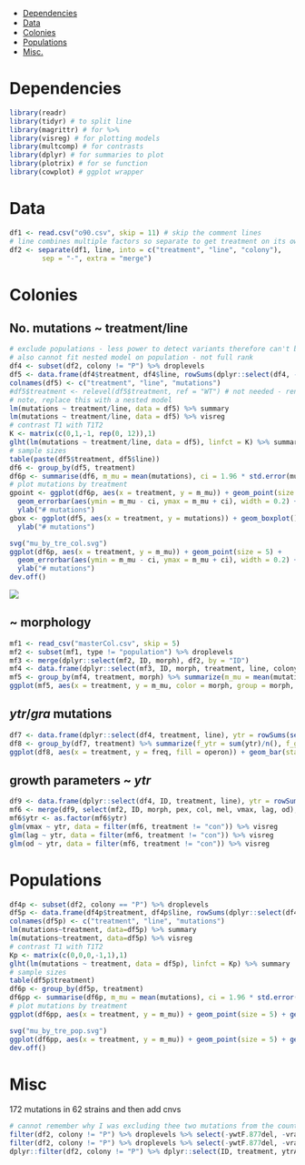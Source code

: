 - [Dependencies](#dependencies)
- [Data](#data)
- [Colonies](#colonies)
- [Populations](#populations)
- [Misc.](#misc)

# Dependencies
```r
library(readr)
library(tidyr) # to split line
library(magrittr) # for %>%
library(visreg) # for plotting models
library(multcomp) # for contrasts
library(dplyr) # for summaries to plot
library(plotrix) # for se function
library(cowplot) # ggplot wrapper
```

# Data
```r
df1 <- read.csv("o90.csv", skip = 11) # skip the comment lines
# line combines multiple factors so separate to get treatment on its own.
df2 <- separate(df1, line, into = c("treatment", "line", "colony"),
		sep = "-", extra = "merge")
```

# Colonies

## No. mutations ~ treatment/line
```r
# exclude populations - less power to detect variants therefore can't be in the same model as colonies.
# also cannot fit nested model on population - not full rank
df4 <- subset(df2, colony != "P") %>% droplevels
df5 <- data.frame(df4$treatment, df4$line, rowSums(dplyr::select(df4, -ID, -treatment, -line, -colony))) %>% droplevels
colnames(df5) <- c("treatment", "line", "mutations")
#df5$treatment <- relevel(df5$treatment, ref = "WT") # not needed - renamed "WT" to "con"
# note, replace this with a nested model
lm(mutations ~ treatment/line, data = df5) %>% summary
lm(mutations ~ treatment/line, data = df5) %>% visreg
# contrast T1 with T1T2
K <- matrix(c(0,1,-1, rep(0, 12)),1)
glht(lm(mutations ~ treatment/line, data = df5), linfct = K) %>% summary
# sample sizes
table(paste(df5$treatment, df5$line))
df6 <- group_by(df5, treatment)
df6p <- summarise(df6, m_mu = mean(mutations), ci = 1.96 * std.error(mutations))
# plot mutations by treatment
gpoint <- ggplot(df6p, aes(x = treatment, y = m_mu)) + geom_point(size = 5) +
  geom_errorbar(aes(ymin = m_mu - ci, ymax = m_mu + ci), width = 0.2) +
  ylab("# mutations")
gbox <- ggplot(df5, aes(x = treatment, y = mutations)) + geom_boxplot() +
  ylab("# mutations")

```

```r
svg("mu_by_tre_col.svg")
ggplot(df6p, aes(x = treatment, y = m_mu)) + geom_point(size = 5) +
  geom_errorbar(aes(ymin = m_mu - ci, ymax = m_mu + ci), width = 0.2) +
  ylab("# mutations")
dev.off()
```

![](https://github.com/Perugolate/arsa4/blob/master/plots/n_mu_by_tre.png)

## ~ morphology
```r
mf1 <- read_csv("masterCol.csv", skip = 5)
mf2 <- subset(mf1, type != "population") %>% droplevels
mf3 <- merge(dplyr::select(mf2, ID, morph), df2, by = "ID")
mf4 <- data.frame(dplyr::select(mf3, ID, morph, treatment, line, colony), mutations = rowSums(dplyr::select(mf3, -ID, -morph, -treatment, -line, -colony))) %>% filter(treatment != "ANCESTOR") %>% droplevels
mf5 <- group_by(mf4, treatment, morph) %>% summarize(m_mu = mean(mutations), ci = 1.96 * std.error(mutations))
ggplot(mf5, aes(x = treatment, y = m_mu, color = morph, group = morph, ymax = 5, ymin = 1)) + geom_point(size = 5, position = position_dodge(width = .5)) + geom_errorbar(aes(ymin = m_mu - ci, ymax = m_mu + ci), width = 0.2, position = position_dodge(width = .5)) + ylab("# mutations") + xlab("selection")
```

## *ytr*/*gra* mutations
```r
df7 <- data.frame(dplyr::select(df4, treatment, line), ytr = rowSums(select(df4, ytrA, ytrB)), gra = rowSums(select(df4, graS, graR)), vra = rowSums(select(df4, vraS)))
df8 <- group_by(df7, treatment) %>% summarize(f_ytr = sum(ytr)/n(), f_gra = sum(gra)/n(), f_vra = sum(vra)/n()) %>% gather(operon, freq, -treatment)
ggplot(df8, aes(x = treatment, y = freq, fill = operon)) + geom_bar(stat = "identity", position = "dodge")
```

## growth parameters ~ *ytr*
```r
df9 <- data.frame(dplyr::select(df4, ID, treatment, line), ytr = rowSums(select(df4, ytrA, ytrB)), gra = rowSums(select(df4, graS, graR)))
mf6 <- merge(df9, select(mf2, ID, morph, pex, col, mel, vmax, lag, od), by = "ID") 
mf6$ytr <- as.factor(mf6$ytr)
glm(vmax ~ ytr, data = filter(mf6, treatment != "con")) %>% visreg
glm(lag ~ ytr, data = filter(mf6, treatment != "con")) %>% visreg
glm(od ~ ytr, data = filter(mf6, treatment != "con")) %>% visreg
```

# Populations
```r
df4p <- subset(df2, colony == "P") %>% droplevels
df5p <- data.frame(df4p$treatment, df4p$line, rowSums(dplyr::select(df4p, -ID, -treatment, -line, -colony))) %>% droplevels
colnames(df5p) <- c("treatment", "line", "mutations")
lm(mutations~treatment, data=df5p) %>% summary
lm(mutations~treatment, data=df5p) %>% visreg
# contrast T1 with T1T2
Kp <- matrix(c(0,0,0,-1,1),1)
glht(lm(mutations ~ treatment, data = df5p), linfct = Kp) %>% summary
# sample sizes
table(df5p$treatment)
df6p <- group_by(df5p, treatment)
df6pp <- summarise(df6p, m_mu = mean(mutations), ci = 1.96 * std.error(mutations))
# plot mutations by treatment
ggplot(df6pp, aes(x = treatment, y = m_mu)) + geom_point(size = 5) + geom_errorbar(aes(ymin = m_mu - ci, ymax = m_mu + ci), width = 0.2) + ylab("# mutations")
```

```r
svg("mu_by_tre_pop.svg")
ggplot(df6pp, aes(x = treatment, y = m_mu)) + geom_point(size = 5) + geom_errorbar(aes(ymin = m_mu - ci, ymax = m_mu + ci), width = 0.2) + ylab("# mutations")
dev.off()
```

# Misc
172 mutations in 62 strains and then add cnvs
```r
# cannot remember why I was excluding thee two mutations from the count
filter(df2, colony != "P") %>% droplevels %>% select(-ywtF.877del, -vraS) %>% gather(gene, mutation, -treatment, -line, -colony, -ID) %>% filter(mutation == 1) %>% nrow
filter(df2, colony != "P") %>% droplevels %>% select(-ywtF.877del, -vraS) %>% gather(gene, mutation, -treatment, -line, -colony, -ID) %>% filter(mutation == 1) %>% select(ID) %>% unique %>% nrow
dplyr::filter(df2, colony != "P") %>% dplyr::select(ID, treatment, ytrA, ytrB, graS, graR) %>% group_by(ID, treatment) %>% summarize(count = sum(ytrA, ytrB, graS, graR)) %>% dplyr::filter(treatment == "T1T2" | treatment == "T1") %>% as.data.frame
```
